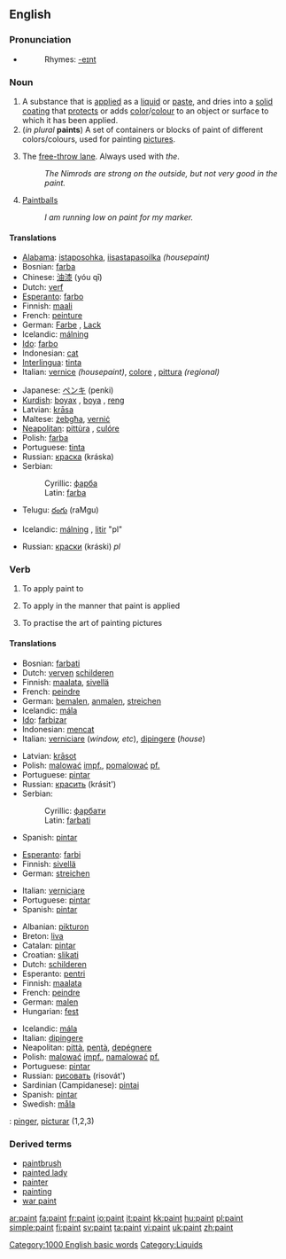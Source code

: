 ==English==
{{wikipedia}}

===Pronunciation===
*{{audio|en-us-paint.ogg|Audio (US)}}
*:Rhymes: [[Rhymes:English:-eɪnt|-eɪnt]]

===Noun===
{{en-noun}}

#A substance that is [[apply|applied]] as a [[liquid]] or [[paste]], and dries into a [[solid]] [[coating]] that [[protect]]s or adds [[color]]/[[colour]] to an object or surface to which it has been applied.
#(''in plural'' '''paints''') A set of containers or blocks of paint of different colors/colours, used for painting [[picture]]s.
# {{cattag2|Basketball|Slang}} The [[free-throw lane]].  Always used with ''the''.
#: ''The Nimrods are strong on the outside, but not very good in the paint.''
# {{cattag2|paintball|Slang}} [[paintball|Paintballs]]
#: ''I am running low on paint for my marker.''

====Translations====
{{trans-top|substance}}
*[[Alabama]]: [[istaposohka]], [[iisastapasoilka]] ''(housepaint)''
*Bosnian: [[farba#Bosnian|farba]] {{f}}
*Chinese: [[油漆]] (yóu qī)
*Dutch: [[verf]] {{f}}
*[[Esperanto]]: [[farbo]]
*Finnish: [[maali]]
*French: [[peinture]] {{f}}
*German: [[Farbe]] {{f}}, [[Lack]] {{m}}
*Icelandic: [[málning]] {{f}}
*[[Ido]]: [[farbo]]
*Indonesian: [[cat#Indonesian|cat]]
*[[Interlingua]]: [[tinta]]
*Italian: [[vernice]] {{f}} ''(housepaint)'', [[colore]] {{m}}, [[pittura]] {{f}} ''(regional)''
{{trans-mid}}
*Japanese: [[ペンキ]] (penki)
*[[Kurdish]]: [[boyax]] {{f}}, [[boya]] {{f}}, [[reng]] {{m}}
*Latvian: [[krāsa]] {{f}}
*Maltese: [[żebgħa]], [[verniċ]]
*[[Neapolitan]]: [[pittùra]] {{f}}, [[culóre]] {{m}}
*Polish: [[farba#Polish|farba]] {{f}}
*Portuguese: [[tinta]] {{f}}
*Russian: [[краска]] (kráska) {{f}}
*Serbian:
*:Cyrillic: [[фарба#Serbian|фарба]] {{f}}
*:Latin: [[farba#Serbian|farba]] {{f}}
*Telugu: [[రంగు]] (raMgu)
{{trans-bottom}}

{{trans-top|paints: set of containers or blocks of paints of different colours}}
*Icelandic: [[málning]] {{f}}, [[litir]] {{m}} "pl"
{{trans-mid}}
*Russian: [[краски]] (kráski) ''pl''
{{trans-bottom}}

===Verb===
{{en-verb|paint}}

#{{transitive}} To apply paint to
#{{transitive}} To apply in the manner that paint is applied
#{{intransitive}} To practise the art of painting pictures

====Translations====

{{trans-top|apply paint to}}
*Bosnian: [[farbati#Bosnian|farbati]]
*Dutch: [[verven]] [[schilderen]]
*Finnish: [[maalata]], [[sivellä]]
*French: [[peindre]]
*German: [[bemalen]], [[anmalen]], [[streichen]]
*Icelandic: [[mála]]
*[[Ido]]: [[farbizar]]
*Indonesian: [[cat|mencat]]
*Italian: [[verniciare]] (''window, etc''), [[dipingere]] (''house'')
{{trans-mid}}
*Latvian: [[krāsot]]
*Polish: [[malować]] [[impf.]], [[pomalować]] [[pf.]]
*Portuguese: [[pintar]]
*Russian: [[красить]] (krásit')
*Serbian:
*:Cyrillic: [[фарбати#Serbian|фарбати]]
*:Latin: [[farbati#Serbian|farbati]]
*Spanish: [[pintar]]
{{trans-bottom}}

{{trans-top|apply in the manner of paint}}
*[[Esperanto]]: [[farbi]]
*Finnish: [[sivellä]]
*German: [[streichen]]
{{trans-mid}}
*Italian: [[verniciare]]
*Portuguese: [[pintar]]
*Spanish: [[pintar]]
{{trans-bottom}}

{{trans-top|practise the art of painting pictures}}
*Albanian: [[pikturon]]
*Breton: [[liva]]
*Catalan: [[pintar]]
*Croatian: [[slikati]]
*Dutch: [[schilderen]]
*Esperanto: [[pentri]]
*Finnish: [[maalata]]
*French: [[peindre]]
*German: [[malen]]
*Hungarian: [[fest]]
{{trans-mid}}
*Icelandic: [[mála]]
*Italian: [[dipingere]]
*Neapolitan: [[pittà]], [[pentà]], [[depégnere]]
*Polish: [[malować]] [[impf.]], [[namalować]] [[pf.]]
*Portuguese: [[pintar]]
*Russian: [[рисовать]] (risovát')
*Sardinian (Campidanese): [[pintai]]
*Spanish: [[pintar]]
*Swedish: [[måla]]
{{trans-bottom}}

{{checktrans}}
{{trans-top|Translations to be checked}}
{{ttbc|Interlingua}}: [[pinger]], [[picturar]] (1,2,3)
{{trans-mid}}
{{trans-bottom}}

===Derived terms===
*[[paintbrush]]
*[[painted lady]]
*[[painter]]
*[[painting]]
*[[war paint]]

[[Category:1000 English basic words]]
[[Category:Liquids]]

[[ar:paint]]
[[fa:paint]]
[[fr:paint]]
[[io:paint]]
[[it:paint]]
[[kk:paint]]
[[hu:paint]]
[[pl:paint]]
[[simple:paint]]
[[fi:paint]]
[[sv:paint]]
[[ta:paint]]
[[vi:paint]]
[[uk:paint]]
[[zh:paint]]
